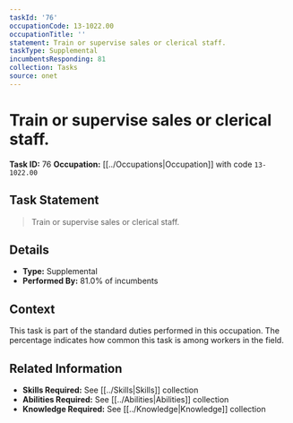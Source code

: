 ```yaml
---
taskId: '76'
occupationCode: 13-1022.00
occupationTitle: ''
statement: Train or supervise sales or clerical staff.
taskType: Supplemental
incumbentsResponding: 81
collection: Tasks
source: onet
---
```

# Train or supervise sales or clerical staff.

**Task ID:** 76
**Occupation:** [[../Occupations|Occupation]] with code `13-1022.00`

## Task Statement

> Train or supervise sales or clerical staff.

## Details

- **Type:** Supplemental
- **Performed By:** 81.0% of incumbents

## Context

This task is part of the standard duties performed in this occupation. The percentage indicates how common this task is among workers in the field.

## Related Information

- **Skills Required:** See [[../Skills|Skills]] collection
- **Abilities Required:** See [[../Abilities|Abilities]] collection
- **Knowledge Required:** See [[../Knowledge|Knowledge]] collection
